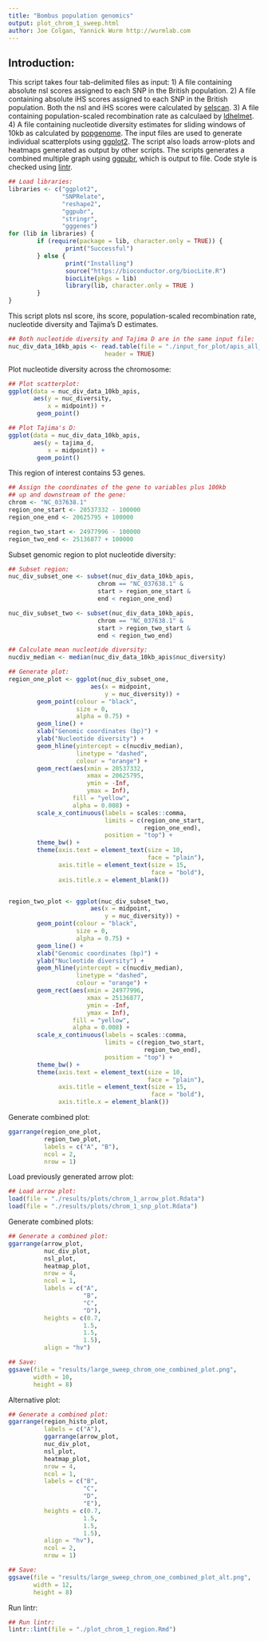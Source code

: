 ```yaml
---
title: "Bombus population genomics"
output: plot_chrom_1_sweep.html
author: Joe Colgan, Yannick Wurm http://wurmlab.com
---
```


## Introduction:
This script takes four tab-delimited files as input:
1) A file containing absolute nsl scores assigned to each SNP in the British population.
2) A file containing absolute iHS scores assigned to each SNP in the British population. Both the nsl and iHS scores were calculated by [selscan](https://github.com/szpiech/selscan).
3) A file containing population-scaled recombination rate as calculaed by [ldhelmet](https://sourceforge.net/projects/ldhelmet/).
4) A file containing nucleotide diversity estimates for sliding windows of 10kb as calculated by [popgenome](https://cran.r-project.org/web/packages/PopGenome/index.html).
The input files are used to generate individual scatterplots using [ggplot2](https://ggplot2.tidyverse.org/).
The script also loads arrow-plots and heatmaps generated as output by other scripts.
The scripts generates a combined multiple graph using [ggpubr](https://rpkgs.datanovia.com/ggpubr/index.html), which is output to file.
Code style is checked using [lintr](https://cran.r-project.org/web/packages/lintr/index.html).

```r
## Load libraries:
libraries <- c("ggplot2",
               "SNPRelate",
               "reshape2",
               "ggpubr",
               "stringr",
               "gggenes")
for (lib in libraries) {
        if (require(package = lib, character.only = TRUE)) {
                print("Successful")
        } else {
                print("Installing")
                source("https://bioconductor.org/biocLite.R")
                biocLite(pkgs = lib)
                library(lib, character.only = TRUE )
        }
}
```

This script plots nsl score, ihs score, population-scaled recombination rate, nucleotide diversity and Tajima's D estimates.

```r
## Both nucleotide diversity and Tajima D are in the same input file:
nuc_div_data_10kb_apis <- read.table(file = "./input_for_plot/apis_all_chrom_10kb.txt",
                           header = TRUE)
```

Plot nucleotide diversity across the chromosome:

```r
## Plot scatterplot:
ggplot(data = nuc_div_data_10kb_apis,
       aes(y = nuc_diversity,
           x = midpoint)) +
        geom_point()

## Plot Tajima's D:
ggplot(data = nuc_div_data_10kb_apis,
       aes(y = tajima_d,
           x = midpoint)) +
        geom_point()
```

This region of interest contains 53 genes.

```r
## Assign the coordinates of the gene to variables plus 100kb 
## up and downstream of the gene:
chrom <- "NC_037638.1"
region_one_start <- 20537332 - 100000
region_one_end <- 20625795 + 100000

region_two_start <- 24977996 - 100000 
region_two_end <- 25136877 + 100000
```

Subset genomic region to plot nucleotide diversity:

```r
## Subset region:
nuc_div_subset_one <- subset(nuc_div_data_10kb_apis,
                         chrom == "NC_037638.1" &
                         start > region_one_start &
                         end < region_one_end)

nuc_div_subset_two <- subset(nuc_div_data_10kb_apis,
                         chrom == "NC_037638.1" &
                         start > region_two_start &
                         end < region_two_end)

## Calculate mean nucleotide diversity:
nucdiv_median <- median(nuc_div_data_10kb_apis$nuc_diversity)

## Generate plot:
region_one_plot <- ggplot(nuc_div_subset_one,
                       aes(x = midpoint,
                           y = nuc_diversity)) +
        geom_point(colour = "black",
                   size = 0,
                   alpha = 0.75) +
        geom_line() +
        xlab("Genomic coordinates (bp)") +
        ylab("Nucleotide diversity") +
        geom_hline(yintercept = c(nucdiv_median),
                   linetype = "dashed",
                   colour = "orange") +
        geom_rect(aes(xmin = 20537332,
                      xmax = 20625795,
                      ymin = -Inf,
                      ymax = Inf),
                  fill = "yellow",
                  alpha = 0.008) +
        scale_x_continuous(labels = scales::comma,
                           limits = c(region_one_start,
                                      region_one_end),
                           position = "top") +
        theme_bw() +
        theme(axis.text = element_text(size = 10,
                                       face = "plain"),
              axis.title = element_text(size = 15,
                                        face = "bold"),
              axis.title.x = element_blank())


region_two_plot <- ggplot(nuc_div_subset_two,
                       aes(x = midpoint,
                           y = nuc_diversity)) +
        geom_point(colour = "black",
                   size = 0,
                   alpha = 0.75) +
        geom_line() +
        xlab("Genomic coordinates (bp)") +
        ylab("Nucleotide diversity") +
        geom_hline(yintercept = c(nucdiv_median),
                   linetype = "dashed",
                   colour = "orange") +
        geom_rect(aes(xmin = 24977996,
                      xmax = 25136877,
                      ymin = -Inf,
                      ymax = Inf),
                  fill = "yellow",
                  alpha = 0.008) +
        scale_x_continuous(labels = scales::comma,
                           limits = c(region_two_start,
                                      region_two_end),
                           position = "top") +
        theme_bw() +
        theme(axis.text = element_text(size = 10,
                                       face = "plain"),
              axis.title = element_text(size = 15,
                                        face = "bold"),
              axis.title.x = element_blank())

```

Generate combined plot:
```r
ggarrange(region_one_plot,
          region_two_plot,
          labels = c("A", "B"),
          ncol = 2,
          nrow = 1)
```

Load previously generated arrow plot:

```r
## Load arrow plot:
load(file = "./results/plots/chrom_1_arrow_plot.Rdata")
load(file = "./results/plots/chrom_1_snp_plot.Rdata")
```

Generate combined plots:

```r
## Generate a combined plot:
ggarrange(arrow_plot,
          nuc_div_plot,
          nsl_plot,
          heatmap_plot,
          nrow = 4,
          ncol = 1,
          labels = c("A",
                     "B",
                     "C",
                     "D"),
          heights = c(0.7,
                     1.5,
                     1.5,
                     1.5),
          align = "hv")

## Save:
ggsave(file = "results/large_sweep_chrom_one_combined_plot.png",
       width = 10,
       height = 8)
```

Alternative plot:

```r
## Generate a combined plot:
ggarrange(region_histo_plot,
          labels = c("A"),
          ggarrange(arrow_plot,
          nuc_div_plot,
          nsl_plot,
          heatmap_plot,
          nrow = 4,
          ncol = 1,
          labels = c("B",
                     "C",
                     "D",
                     "E"),
          heights = c(0.7,
                     1.5,
                     1.5,
                     1.5),
          align = "hv"),
          ncol = 2,
          nrow = 1)

## Save:
ggsave(file = "results/large_sweep_chrom_one_combined_plot_alt.png",
       width = 12,
       height = 8)
```

Run lintr:

```r
## Run lintr:
lintr::lint(file = "./plot_chrom_1_region.Rmd")
```
